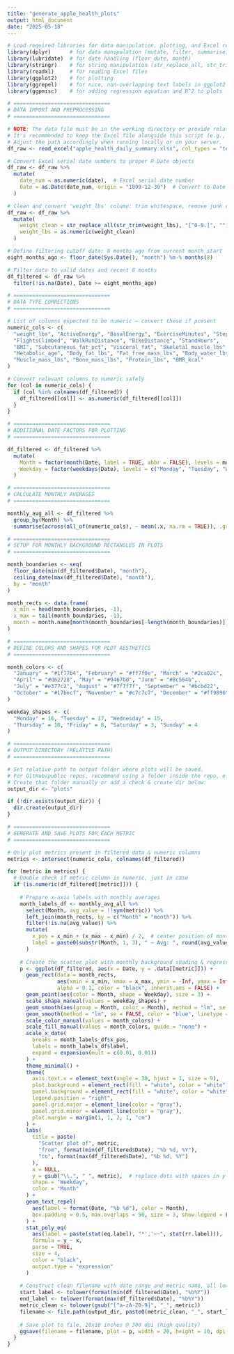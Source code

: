 ```yaml
---
title: "generate_apple_health_plots"
output: html_document
date: "2025-05-18"
---
```


```r
# Load required libraries for data manipulation, plotting, and Excel reading
library(dplyr)      # for data manipulation (mutate, filter, summarise)
library(lubridate)  # for date handling (floor_date, month)
library(stringr)    # for string manipulation (str_replace_all, str_trim)
library(readxl)     # for reading Excel files
library(ggplot2)    # for plotting
library(ggrepel)    # for nice, non-overlapping text labels in ggplot2
library(ggpmisc)    # for adding regression equation and R^2 to plots

# ===============================
# DATA IMPORT AND PREPROCESSING
# ===============================

# NOTE: The data file must be in the working directory or provide relative path here.
# It's recommended to keep the Excel file alongside this script (e.g., in repo root or a 'data/' folder).
# Adjust the path accordingly when running locally or on your server.
df_raw <- read_excel("apple_health_daily_summary.xlsx", col_types = "text")

# Convert Excel serial date numbers to proper R Date objects
df_raw <- df_raw %>%
  mutate(
    date_num = as.numeric(date),  # Excel serial date number
    Date = as.Date(date_num, origin = "1899-12-30")  # Convert to Date type
  )

# Clean and convert 'weight_lbs' column: trim whitespace, remove junk chars, convert to numeric
df_raw <- df_raw %>%
  mutate(
    weight_clean = str_replace_all(str_trim(weight_lbs), "[^0-9.]", ""),  # remove non-digit/non-dot chars
    weight_lbs = as.numeric(weight_clean)
  )

# Define filtering cutoff date: 8 months ago from current month start
eight_months_ago <- floor_date(Sys.Date(), "month") %m-% months(8)

# Filter data to valid dates and recent 8 months
df_filtered <- df_raw %>%
  filter(!is.na(Date), Date >= eight_months_ago)

# ===============================
# DATA TYPE CORRECTIONS
# ===============================

# List of columns expected to be numeric — convert these if present
numeric_cols <- c(
  "weight_lbs", "ActiveEnergy", "BasalEnergy", "ExerciseMinutes", "Steps",
  "FlightsClimbed", "WalkRunDistance", "BikeDistance", "StandHours",
  "BMI", "Subcutaneous_fat_pct", "Visceral_fat", "Skeletal_muscle_lbs",
  "Metabolic_age", "Body_fat_lbs", "Fat_free_mass_lbs", "Body_water_lbs",
  "Muscle_mass_lbs", "Bone_mass_lbs", "Protein_lbs", "BMR_kcal"
)

# Convert relevant columns to numeric safely
for (col in numeric_cols) {
  if (col %in% colnames(df_filtered)) {
    df_filtered[[col]] <- as.numeric(df_filtered[[col]])
  }
}

# ===============================
# ADDITIONAL DATE FACTORS FOR PLOTTING
# ===============================

df_filtered <- df_filtered %>%
  mutate(
    Month = factor(month(Date, label = TRUE, abbr = FALSE), levels = month.name),  # full month names, ordered
    Weekday = factor(weekdays(Date), levels = c("Monday", "Tuesday", "Wednesday", "Thursday", "Friday", "Saturday", "Sunday"))  # order weekdays Mon-Sun
  )

# ===============================
# CALCULATE MONTHLY AVERAGES
# ===============================

monthly_avg_all <- df_filtered %>%
  group_by(Month) %>%
  summarise(across(all_of(numeric_cols), ~ mean(.x, na.rm = TRUE)), .groups = "drop")

# ===============================
# SETUP FOR MONTHLY BACKGROUND RECTANGLES IN PLOTS
# ===============================

month_boundaries <- seq(
  floor_date(min(df_filtered$Date), "month"),
  ceiling_date(max(df_filtered$Date), "month"),
  by = "month"
)

month_rects <- data.frame(
  x_min = head(month_boundaries, -1),
  x_max = tail(month_boundaries, -1),
  month = month.name[month(month_boundaries[-length(month_boundaries)])]
)

# ===============================
# DEFINE COLORS AND SHAPES FOR PLOT AESTHETICS
# ===============================

month_colors <- c(
  "January" = "#1f77b4", "February" = "#ff7f0e", "March" = "#2ca02c", 
  "April" = "#d62728", "May" = "#9467bd", "June" = "#8c564b",
  "July" = "#e377c2", "August" = "#7f7f7f", "September" = "#bcbd22", 
  "October" = "#17becf", "November" = "#c7c7c7", "December" = "#ff9896"
)

weekday_shapes <- c(
  "Monday" = 16, "Tuesday" = 17, "Wednesday" = 15,
  "Thursday" = 18, "Friday" = 8, "Saturday" = 3, "Sunday" = 4
)

# ===============================
# OUTPUT DIRECTORY (RELATIVE PATH)
# ===============================

# Set relative path to output folder where plots will be saved.
# For GitHub/public repos, recommend using a folder inside the repo, e.g. "plots/"
# Create that folder manually or add a check & create dir below:
output_dir <- "plots"

if (!dir.exists(output_dir)) {
  dir.create(output_dir)
}

# ===============================
# GENERATE AND SAVE PLOTS FOR EACH METRIC
# ===============================

# Only plot metrics present in filtered data & numeric columns
metrics <- intersect(numeric_cols, colnames(df_filtered))

for (metric in metrics) {
  # Double check if metric column is numeric, just in case
  if (is.numeric(df_filtered[[metric]])) {
    
    # Prepare x-axis labels with monthly averages
    month_labels_df <- monthly_avg_all %>%
      select(Month, avg_value = !!sym(metric)) %>%
      left_join(month_rects, by = c("Month" = "month")) %>%
      filter(!is.na(avg_value)) %>%
      mutate(
        x_pos = x_min + (x_max - x_min) / 2,  # center position of month on x-axis
        label = paste0(substr(Month, 1, 3), " — Avg: ", round(avg_value, 1))  # label with abbreviated month + avg value
      )
    
    # Create the scatter plot with monthly background shading & regression lines
    p <- ggplot(df_filtered, aes(x = Date, y = .data[[metric]])) +
      geom_rect(data = month_rects,
                aes(xmin = x_min, xmax = x_max, ymin = -Inf, ymax = Inf, fill = month),
                alpha = 0.1, color = "black", inherit.aes = FALSE) +
      geom_point(aes(color = Month, shape = Weekday), size = 3) +
      scale_shape_manual(values = weekday_shapes) +
      geom_smooth(aes(group = Month, color = Month), method = "lm", se = FALSE, size = 0.8) +
      geom_smooth(method = "lm", se = FALSE, color = "blue", linetype = "dashed") +
      scale_color_manual(values = month_colors) +
      scale_fill_manual(values = month_colors, guide = "none") +
      scale_x_date(
        breaks = month_labels_df$x_pos,
        labels = month_labels_df$label,
        expand = expansion(mult = c(0.01, 0.01))
      ) +
      theme_minimal() +
      theme(
        axis.text.x = element_text(angle = 30, hjust = 1, size = 9),
        plot.background = element_rect(fill = "white", color = "white"),
        panel.background = element_rect(fill = "white", color = "white"),
        legend.position = "right",
        panel.grid.major = element_line(color = "gray"),
        panel.grid.minor = element_line(color = "gray"),
        plot.margin = margin(1, 1, 2, 1, "cm")
      ) +
      labs(
        title = paste(
          "Scatter plot of", metric, 
          "from", format(min(df_filtered$Date), "%b %d, %Y"),
          "to", format(max(df_filtered$Date), "%b %d, %Y")
        ),
        x = NULL,
        y = gsub("\\.", " ", metric),  # replace dots with spaces in y-axis label
        shape = "Weekday",
        color = "Month"
      ) +
      geom_text_repel(
        aes(label = format(Date, "%b %d"), color = Month),
        box.padding = 0.5, max.overlaps = 50, size = 3, show.legend = FALSE
      ) +
      stat_poly_eq(
        aes(label = paste(stat(eq.label), "*','~~", stat(rr.label))),
        formula = y ~ x,
        parse = TRUE,
        size = 4,
        color = "black",
        output.type = "expression"
      )
    
    # Construct clean filename with date range and metric name, all lowercase & underscores
    start_label <- tolower(format(min(df_filtered$Date), "%b%Y"))
    end_label <- tolower(format(max(df_filtered$Date), "%b%Y"))
    metric_clean <- tolower(gsub("[^a-zA-Z0-9]", "_", metric))
    filename <- file.path(output_dir, paste0(metric_clean, "_", start_label, "_", end_label, ".png"))
    
    # Save plot to file, 20x10 inches @ 300 dpi (high quality)
    ggsave(filename = filename, plot = p, width = 20, height = 10, dpi = 300)
  }
}



```


